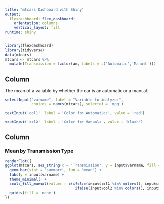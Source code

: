 ```yaml
---
title: "mtcars Dashboard with Shiny"
output: 
  flexdashboard::flex_dashboard:
    orientation: columns
    vertical_layout: fill
runtime: shiny
---
```


```r
library(flexdashboard)
library(tidyverse)
data(mtcars)
mtcars <- mtcars %>%
  mutate(Transmission = factor(am, labels = c('Automatic','Manual')))
```

Column {.sidebar}
-----------------------------------------------------------------------

The mean of a variable by whether the car is an automatic or a manual.

```r
selectInput("varname", label = "Variable to Analyze:",
            choices = names(mtcars), selected = 'mpg')

textInput('col1', label = 'Color for Automatics', value = 'red')

textInput('col2', label = 'Color for Manuals', value = 'black')
```

Column
-----------------------------------------------------------------------

### Mean by Transmission Type

```r
renderPlot({
ggplot(mtcars, aes_string(x = 'Transmission', y = input$varname, fill = 'Transmission')) + 
  geom_bar(stat = 'summary', fun = 'mean') + 
  labs(y = input$varname) + 
  theme_minimal() + 
  scale_fill_manual(values = c(ifelse(input$col1 %in% colors(), input$col1, 'black'), 
                                ifelse(input$col2 %in% colors(), input$col2, 'black'))) +
  guides(fill = 'none')
})


```


